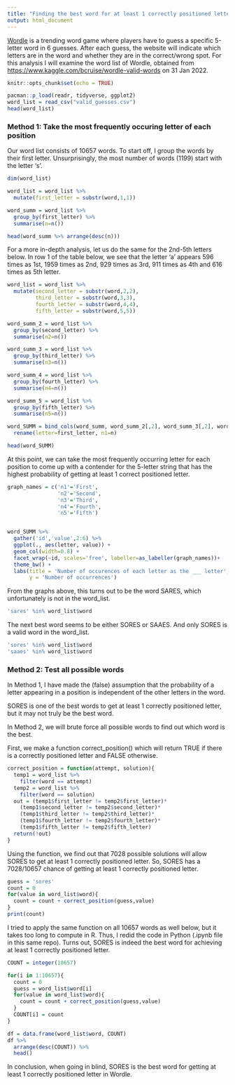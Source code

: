 ```yaml
---
title: "Finding the best word for at least 1 correctly positioned letter in Wordle - 31 Jan 2022"
output: html_document
---
```


[Wordle](https://www.powerlanguage.co.uk/wordle/) is a trending word game where players have to guess a specific 5-letter word in 6 guesses. After each guess, the website will indicate which letters are in the word and whether they are in the correct/wrong spot.  For this analysis I will examine the word list of Wordle, obtained from <https://www.kaggle.com/bcruise/wordle-valid-words> on 31 Jan 2022.


```r
knitr::opts_chunk$set(echo = TRUE)
```


```r
pacman::p_load(readr, tidyverse, ggplot2)
word_list = read_csv("valid_guesses.csv")
head(word_list)
```
### Method 1: Take the most frequently occuring letter of each position

Our word list consists of 10657 words. To start off, I group the words by their first letter. Unsurprisingly, the most number of words (1199) start with the letter 's'.

```r
dim(word_list)

word_list = word_list %>%
  mutate(first_letter = substr(word,1,1))

word_summ = word_list %>%
  group_by(first_letter) %>%
  summarise(n=n())

head(word_summ %>% arrange(desc(n)))
```

For a more in-depth analysis, let us do the same for the 2nd-5th letters below. In row 1 of the table below, we see that the letter 'a' appears 596 times as 1st, 1959 times as 2nd, 929 times as 3rd, 911 times as 4th and 616 times as 5th letter.

```r

word_list = word_list %>%
  mutate(second_letter = substr(word,2,2),
         third_letter = substr(word,3,3),
         fourth_letter = substr(word,4,4),
         fifth_letter = substr(word,5,5))

word_summ_2 = word_list %>%
  group_by(second_letter) %>%
  summarise(n2=n())

word_summ_3 = word_list %>%
  group_by(third_letter) %>%
  summarise(n3=n())

word_summ_4 = word_list %>%
  group_by(fourth_letter) %>%
  summarise(n4=n())

word_summ_5 = word_list %>%
  group_by(fifth_letter) %>%
  summarise(n5=n())

word_SUMM = bind_cols(word_summ, word_summ_2[,2], word_summ_3[,2], word_summ_4[,2], word_summ_5[,2]) %>%
  rename(letter=first_letter, n1=n)

head(word_SUMM)
```

At this point, we can take the most frequently occurring letter for each position to come up with a contender for the 5-letter string that has the highest probability of getting at least 1 correct positioned letter.


```r
graph_names = c('n1'='First',
                'n2'='Second',
                'n3'='Third',
                'n4'='Fourth',
                'n5'='Fifth')


word_SUMM %>% 
  gather('id','value',2:6) %>%
  ggplot(., aes(letter, value)) +
  geom_col(width=0.8) +
  facet_wrap(~id, scales='free', labeller=as_labeller(graph_names))+
  theme_bw() +
  labs(title = 'Number of occurences of each letter as the ___ letter',
       y = 'Number of occurrences')
```

From the graphs above, this turns out to be the word SARES, which unfortunately is not in the word_list.

```r
'sares' %in% word_list$word
```

The next best word seems to be either SORES or SAAES. And only SORES is a valid word in the word_list. 

```r
'sores' %in% word_list$word
'saaes' %in% word_list$word
```

### Method 2: Test all possible words

In Method 1, I have made the (false) assumption that the probability of a letter appearing in a position is independent of the other letters in the word.

SORES is one of the best words to get at least 1 correctly positioned letter, but it may not truly be the best word.


In Method 2, we will brute force all possible words to find out which word is the best. 

First, we make a function correct_position() which will return TRUE if there is a correctly positioned letter and FALSE otherwise.

```r
correct_position = function(attempt, solution){
  temp1 = word_list %>%
    filter(word == attempt)
  temp2 = word_list %>%
    filter(word == solution)
  out = (temp1$first_letter != temp2$first_letter)*
    (temp1$second_letter != temp2$second_letter)*
    (temp1$third_letter != temp2$third_letter)*
    (temp1$fourth_letter != temp2$fourth_letter)*
    (temp1$fifth_letter != temp2$fifth_letter)
  return(!out)
}
```

Using the function, we find out that 7028 possible solutions will allow SORES to get at least 1 correctly positioned letter. So, SORES has a 7028/10657 chance of getting at least 1 correctly positioned letter.

```r
guess = 'sores'
count = 0
for(value in word_list$word){
  count = count + correct_position(guess,value)
}
print(count)
```

I tried to apply the same function on all 10657 words as well below, but it takes too long to compute in R. Thus, I redid the code in Python (.ipynb file in this same repo). Turns out, SORES is indeed the best word for achieving at least 1 correctly positioned letter.

```r
COUNT = integer(10657)

for(i in 1:10657){
  count = 0
  guess = word_list$word[i]
  for(value in word_list$word){
    count = count + correct_position(guess,value)
  }
  COUNT[i] = count
}

df = data.frame(word_list$word, COUNT)
df %>%
  arrange(desc(COUNT)) %>%
  head()

```

In conclusion, when going in blind, SORES is the best word for getting at least 1 correctly positioned letter in Wordle.
